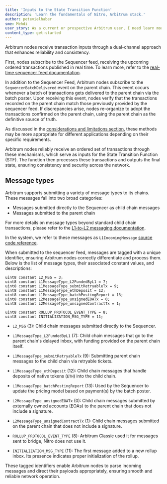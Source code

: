 ```yaml
---
title: 'Inputs to the State Transition Function'
description: 'Learn the fundamentals of Nitro, Arbitrum stack.'
author: petevielhaber
sme: Mehdi
user_story: As a current or prospective Arbitrum user, I need learn more about Nitros design.
content_type: get-started
---
```


<a data-quicklook-from="arbitrum">Arbitrum</a> nodes receive <a data-quicklook-from="transaction">
  transaction
</a> inputs through a dual-channel approach that enhances reliability and consistency. 

First, nodes subscribe
to the <a data-quicklook-from="sequencer">Sequencer</a> feed, receiving the upcoming ordered transactions
published in real time. To learn more, refer to the [real-time sequencer feed documentation](/how-arbitrum-works/03-sequencer.mdx#real-time-sequencer-feed).

In addition to the <a data-quicklook-from="sequencer-feed">Sequencer Feed</a>, Arbitrum nodes subscribe to the `SequencerBatchDelivered` event on the <a data-quicklook-from="parent-chain">parent chain</a>. This event occurs whenever a <a data-quicklook-from="batch">batch</a> of transactions gets delivered to the parent chain via the batch poster. Upon receiving this event, nodes verify that the transactions recorded on the parent chain match those previously provided by the sequencer feed. If discrepancies arise, nodes re-organize to adopt the transactions confirmed on the parent chain, using the parent chain as the definitive source of truth.

As discussed in the [considerations and limitations section](/how-arbitrum-works/03-sequencer.mdx#considerations-and-limitations), these methods may be more appropriate for different applications depending on their specific requirements.

Arbitrum nodes reliably receive an ordered set of transactions through these mechanisms, which serve as inputs for the <a data-quicklook-from="state-transition-function">State Transition Function</a> (STF). The function then processes these transactions and outputs the final state, ensuring consistency and security across the network.

## Message types

Arbitrum supports submitting a variety of message types to its chains. These messages fall into two broad categories: 
- Messages submitted directly to the Sequencer as <a data-quicklook-from="child-chain">child chain</a> messages
- Messages submitted to the parent chain

For more details on message types beyond standard child chain transactions, please refer to the [L1-to-L2 messaging documentation](/how-arbitrum-works/10-l1-to-l2-messaging.mdx).

In the system, we refer to these messages as `L1IncomingMessage` [source code reference](https://github.com/OffchainLabs/nitro/blob/4ac7e9268e9885a025e0060c9ec30f9612f9e651/arbos/incomingmessage.go#L54).

When submitted to the sequencer feed, messages are tagged with a unique identifier, ensuring Arbitrum nodes correctly differentiate and process them. Below is the list of message types, their associated constant values, and descriptions:

```solidity
uint8 constant L2_MSG = 3;
uint8 constant L1MessageType_L2FundedByL1 = 7;
uint8 constant L1MessageType_submitRetryableTx = 9;
uint8 constant L1MessageType_ethDeposit = 12;
uint8 constant L1MessageType_batchPostingReport = 13;
uint8 constant L2MessageType_unsignedEOATx = 0;
uint8 constant L2MessageType_unsignedContractTx = 1;

uint8 constant ROLLUP_PROTOCOL_EVENT_TYPE = 8;
uint8 constant INITIALIZATION_MSG_TYPE = 11;
```

- `L2_MSG` (3): Child chain messages submitted directly to the Sequencer.

- `L1MessageType_L2FundedByL1` (7): Child chain messages that go to the parent chain's <a data-quicklook-from="delayed-inbox">delayed inbox</a>, with funding provided on the parent chain itself.

- `L1MessageType_submitRetryableTx` (9): Submitting parent chain messages to the child chain via retryable tickets.

- `L1MessageType_ethDeposit` (12): Child chain messages that handle deposits of native tokens (`ETH`) into the child chain.

- `L1MessageType_batchPostingReport` (13): Used by the Sequencer to update the pricing model based on payment(s) by the batch poster.

- `L2MessageType_unsignedEOATx` (0): Child chain messages submitted by externally owned accounts (EOAs) to the parent chain that does not include a signature.

- `L2MessageType_unsignedContractTx` (1): Child chain messages submitted on the parent chain that does not include a signature.

- `ROLLUP_PROTOCOL_EVENT_TYPE` (8): <a data-quicklook-from="arbitrum-classic">Arbitrum Classic</a> used it for messages sent to <a data-quicklook-from="bridge">bridge</a>, Nitro does not use it.

- `INITIALIZATION_MSG_TYPE` (11): The first message added to a new rollup inbox. Its presence indicates proper initialization of the rollup.

These tagged identifiers enable Arbitrum nodes to parse incoming messages and direct their payloads appropriately, ensuring smooth and reliable network operation.
